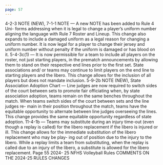 ```yaml
---
page: 57
---
```


4-2-3 NOTE (NEW), 7-1-1 NOTE — A new NOTE has been added to Rule 4 Uni- forms addressing when it is legal to change a player’s uniform number aligning the language with Rule 7 Roster and Lineup. This change also expands to include a damaged uniform as a legal reason for changing a uniform number. It is now legal for a player to change their jersey and uniform number without penalty if the uniform is damaged or has blood on it. 5-4-3c(1) — It is now permissible for a team to include all players on the roster, not just starting players, in the prematch announcements by allowing them to stand on their respective end lines prior to the first set. State associations and/ or teams may continue to limit players on the end line to starting players and the libero. This change allows for the inclusion of all players but does not mandate inclusion. 5-9-2b NOTE (NEW), State Association Adoption Chart — Line judges are now required to switch sides of the court between sets to promote fair officiating when, by state association adoption, teams remain on the same benches throughout the match. When teams switch sides of the court between sets and the line judges re- main in their position throughout the match, teams have the equitable opportunity to alternate between line judges overseeing the lines. This change provides the same equitable opportunity regardless of state adoption. 11-4-1b — Teams may substitute during an injury time-out (even though a replay is called) for the libero replacement if the libero is injured or ill. This change allows for the immediate substitution of the libero replacement who may be play- ing out of position due to the injury to the libero. While a replay limits a team from substituting, when the replay is called due to an injury of the libero, a substitute is allowed for the libero replacement. Page 55 2024- 25 NFHS Volleyball Rules COMMENTS ON THE 2024-25 RULES CHANGES